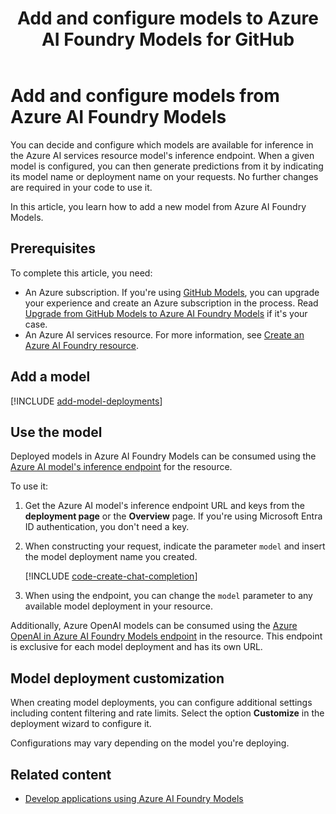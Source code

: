 ﻿---
title: "Add and configure models to Azure AI Foundry Models for GitHub"
description: Learn how to add and configure new models to the Foundry Models endpoint in Azure AI Foundry for GitHub.
---

# Add and configure models from Azure AI Foundry Models

You can decide and configure which models are available for inference in the Azure AI services resource model's inference endpoint. When a given model is configured, you can then generate predictions from it by indicating its model name or deployment name on your requests. No further changes are required in your code to use it.


In this article, you learn how to add a new model from Azure AI Foundry Models.

## Prerequisites

To complete this article, you need:

* An Azure subscription. If you're using [GitHub Models](https://docs.github.com/en/github-models/), you can upgrade your experience and create an Azure subscription in the process. Read [Upgrade from GitHub Models to Azure AI Foundry Models](../../../model-inference/how-to/quickstart-github-models) if it's your case.
* An Azure AI services resource. For more information, see [Create an Azure AI Foundry resource](../../../model-inference/how-to/quickstart-create-resources).


## Add a model

[!INCLUDE [add-model-deployments](../../../foundry-models/includes/github/add-model-deployments)]

## Use the model

Deployed models in Azure AI Foundry Models can be consumed using the [Azure AI model's inference endpoint](../../../model-inference/concepts/endpoints) for the resource.

To use it:

1. Get the Azure AI model's inference endpoint URL and keys from the **deployment page** or the **Overview** page. If you're using Microsoft Entra ID authentication, you don't need a key.

2. When constructing your request, indicate the parameter `model` and insert the model deployment name you created.

    [!INCLUDE [code-create-chat-completion](../../../foundry-models/includes/code-create-chat-completion)]

3. When using the endpoint, you can change the `model` parameter to any available model deployment in your resource.

Additionally, Azure OpenAI models can be consumed using the [Azure OpenAI in Azure AI Foundry Models endpoint](../../../openai/supported-languages) in the resource. This endpoint is exclusive for each model deployment and has its own URL.

## Model deployment customization

When creating model deployments, you can configure additional settings including content filtering and rate limits. Select the option **Customize** in the deployment wizard to configure it.

<Note>
Configurations may vary depending on the model you're deploying.
</Note>

## Related content

* [Develop applications using Azure AI Foundry Models](../../../model-inference/supported-languages)

